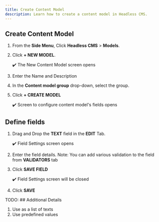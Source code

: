 ```yaml
---
title: Create Content Model
description: Learn how to create a content model in Headless CMS.
---
```


## Create Content Model
1. From the **Side Menu**, Click **Headless CMS** > **Models**.  
2. Click **+ NEW MODEL**.
   
   ✔️ The New Content Model screen opens
3. Enter the Name and Description 
4. In the **Content model group** drop-down, select the group.
5. Click **+ CREATE MODEL**

   ✔️ Screen to configure content model's fields opens

## Define fields
1. Drag and Drop the **TEXT** field in the **EDIT** Tab.

   ✔️ Field Settings screen opens
2. Enter the field details.
   Note: You can add various validation to the field from **VALIDATORS** tab
3. Click **SAVE FIELD**

   ✔️ Field Settings screen will be closed
4. Click **SAVE**




TODO: ## Additional Details
1. Use as a list of texts
2. Use predefined values


